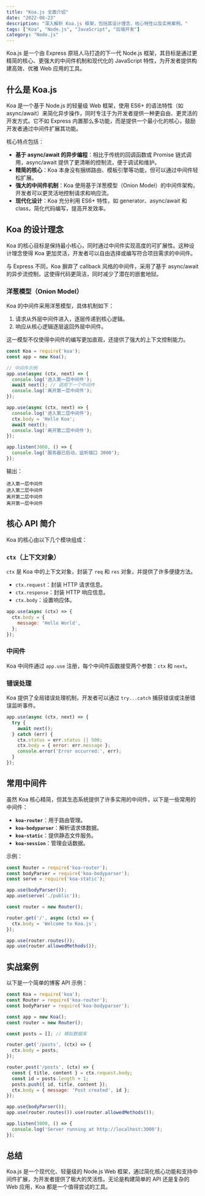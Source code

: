 ```yaml
---
title: "Koa.js 全面介绍"
date: "2022-08-23"
description: "深入解析 Koa.js 框架，包括其设计理念、核心特性以及实用案例。"
tags: ["Koa", "Node.js", "JavaScript", "后端开发"]
category: "Node.js"
---
```


Koa.js 是一个由 Express 原班人马打造的下一代 Node.js 框架，其目标是通过更精简的核心、更强大的中间件机制和现代化的 JavaScript 特性，为开发者提供构建高效、优雅 Web 应用的工具。

## 什么是 Koa.js

Koa 是一个基于 Node.js 的轻量级 Web 框架，使用 ES6+ 的语法特性（如 async/await）来简化异步操作，同时专注于为开发者提供一种更自由、更灵活的开发方式。它不如 Express 内置那么多功能，而是提供一个最小化的核心，鼓励开发者通过中间件扩展其功能。

核心特点包括：

- **基于 async/await 的异步编程**：相比于传统的回调函数或 Promise 链式调用，async/await 提供了更清晰的控制流，便于调试和维护。
- **精简的核心**：Koa 本身没有捆绑路由、模板引擎等功能，但可以通过中间件轻松扩展。
- **强大的中间件机制**：Koa 使用基于洋葱模型（Onion Model）的中间件架构，开发者可以更灵活地控制请求和响应流。
- **现代化设计**：Koa 充分利用 ES6+ 特性，如 generator、async/await 和 class，简化代码编写，提高开发效率。

## Koa 的设计理念

Koa 的核心目标是保持最小核心，同时通过中间件实现高度的可扩展性。这种设计理念使得 Koa 更加灵活，开发者可以自由选择或编写符合项目需求的中间件。

与 Express 不同，Koa 摒弃了 callback 风格的中间件，采用了基于 async/await 的异步流控制，这使得代码更简洁，同时减少了潜在的嵌套地狱。

### 洋葱模型（Onion Model）

Koa 的中间件采用洋葱模型，具体机制如下：

1. 请求从外层中间件进入，逐层传递到核心逻辑。
2. 响应从核心逻辑逐层返回外层中间件。

这一模型不仅使得中间件的编写更加直观，还提供了强大的上下文控制能力。

```javascript
const Koa = require('koa');
const app = new Koa();

// 中间件示例
app.use(async (ctx, next) => {
  console.log('进入第一层中间件');
  await next(); // 调用下一个中间件
  console.log('离开第一层中间件');
});

app.use(async (ctx, next) => {
  console.log('进入第二层中间件');
  ctx.body = 'Hello Koa';
  await next();
  console.log('离开第二层中间件');
});

app.listen(3000, () => {
  console.log('服务器已启动，监听端口 3000');
});
```

输出：

```
进入第一层中间件
进入第二层中间件
离开第二层中间件
离开第一层中间件
```

## 核心 API 简介

Koa 的核心由以下几个模块组成：

### `ctx`（上下文对象）
`ctx` 是 Koa 中的上下文对象，封装了 `req` 和 `res` 对象，并提供了许多便捷方法。

- `ctx.request`：封装 HTTP 请求信息。
- `ctx.response`：封装 HTTP 响应信息。
- `ctx.body`：设置响应体。

```javascript
app.use(async (ctx) => {
  ctx.body = {
    message: 'Hello World',
  };
});
```

### 中间件
Koa 中间件通过 `app.use` 注册，每个中间件函数接受两个参数：`ctx` 和 `next`。

### 错误处理
Koa 提供了全局错误处理机制，开发者可以通过 `try...catch` 捕获错误或注册错误监听事件。

```javascript
app.use(async (ctx, next) => {
  try {
    await next();
  } catch (err) {
    ctx.status = err.status || 500;
    ctx.body = { error: err.message };
    console.error('Error occurred:', err);
  }
});
```

## 常用中间件

虽然 Koa 核心精简，但其生态系统提供了许多实用的中间件，以下是一些常用的中间件：

- **`koa-router`**：用于路由管理。
- **`koa-bodyparser`**：解析请求体数据。
- **`koa-static`**：提供静态文件服务。
- **`koa-session`**：管理会话数据。

示例：

```javascript
const Router = require('koa-router');
const bodyParser = require('koa-bodyparser');
const serve = require('koa-static');

app.use(bodyParser());
app.use(serve('./public'));

const router = new Router();

router.get('/', async (ctx) => {
  ctx.body = 'Welcome to Koa.js';
});

app.use(router.routes());
app.use(router.allowedMethods());
```

## 实战案例

以下是一个简单的博客 API 示例：

```javascript
const Koa = require('koa');
const Router = require('koa-router');
const bodyParser = require('koa-bodyparser');

const app = new Koa();
const router = new Router();

const posts = []; // 模拟数据库

router.get('/posts', (ctx) => {
  ctx.body = posts;
});

router.post('/posts', (ctx) => {
  const { title, content } = ctx.request.body;
  const id = posts.length + 1;
  posts.push({ id, title, content });
  ctx.body = { message: 'Post created', id };
});

app.use(bodyParser());
app.use(router.routes()).use(router.allowedMethods());

app.listen(3000, () => {
  console.log('Server running at http://localhost:3000');
});
```

## 总结

Koa.js 是一个现代化、轻量级的 Node.js Web 框架，通过简化核心功能和支持中间件扩展，为开发者提供了极大的灵活性。无论是构建简单的 API 还是复杂的 Web 应用，Koa 都是一个值得尝试的工具。

